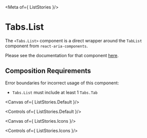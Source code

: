 

<Meta of={ ListStories }/>

# Tabs.List

The `<Tabs.List>` component is a direct wrapper around the `TabList` component from `react-aria-components`.

Please see the documentation for that component [here](https://react-spectrum.adobe.com/react-aria/Tabs.html).

## Composition Requirements

Error boundaries for incorrect usage of this component:

- `Tabs.List` must include at least 1 `Tabs.Tab`

<Canvas of={ ListStories.Default }/>

<Controls of={ ListStories.Default }/>

<Canvas of={ ListStories.Icons }/>

<Controls of={ ListStories.Icons }/>



